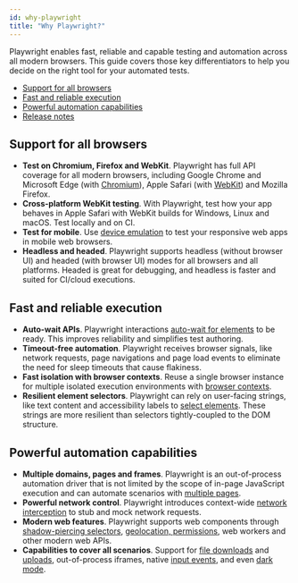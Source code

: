 ```yaml
---
id: why-playwright
title: "Why Playwright?"
---
```


Playwright enables fast, reliable and capable testing and automation across all modern browsers. This guide covers those key differentiators to help you decide on the right tool for your automated tests.

- [Support for all browsers](#support-for-all-browsers)
- [Fast and reliable execution](#fast-and-reliable-execution)
- [Powerful automation capabilities](#powerful-automation-capabilities)
- [Release notes](./release-notes.mdx)

## Support for all browsers
* **Test on Chromium, Firefox and WebKit**. Playwright has full API coverage for all modern browsers, including Google Chrome and Microsoft Edge (with [Chromium](https://www.chromium.org/)), Apple Safari (with [WebKit](https://webkit.org/)) and Mozilla Firefox.
* **Cross-platform WebKit testing**. With Playwright, test how your app behaves in Apple Safari with WebKit builds for Windows, Linux and macOS. Test locally and on CI.
* **Test for mobile**. Use [device emulation](./emulation.mdx) to test your responsive web apps in mobile web browsers.
* **Headless and headed**. Playwright supports headless (without browser UI) and headed (with browser UI) modes for all browsers and all platforms. Headed is great for debugging, and headless is faster and suited for CI/cloud executions.

## Fast and reliable execution
* **Auto-wait APIs**. Playwright interactions [auto-wait for elements](./actionability.mdx) to be ready. This improves reliability and simplifies test authoring.
* **Timeout-free automation**. Playwright receives browser signals, like network requests, page navigations and page load events to eliminate the need for sleep timeouts that cause flakiness.
* **Fast isolation with browser contexts**. Reuse a single browser instance for multiple isolated execution environments with [browser contexts](./core-concepts.mdx).
* **Resilient element selectors**. Playwright can rely on user-facing strings, like text content and accessibility labels to [select elements](./selectors.mdx). These strings are more resilient than selectors tightly-coupled to the DOM structure.

## Powerful automation capabilities
* **Multiple domains, pages and frames**. Playwright is an out-of-process automation driver that is not limited by the scope of in-page JavaScript execution and can automate scenarios with [multiple pages](./multi-pages.mdx).
* **Powerful network control**. Playwright introduces context-wide [network interception](./network.mdx) to stub and mock network requests.
* **Modern web features**. Playwright supports web components through [shadow-piercing selectors](./selectors.mdx), [geolocation, permissions](./emulation.mdx), web workers and other modern web APIs.
* **Capabilities to cover all scenarios**. Support for [file downloads](./downloads.mdx) and [uploads](./input.mdx), out-of-process iframes, native [input events](./input.mdx), and even [dark mode](./emulation.mdx).

[Accessibility]: ./api/class-accessibility.mdx "Accessibility"
[Browser]: ./api/class-browser.mdx "Browser"
[BrowserContext]: ./api/class-browsercontext.mdx "BrowserContext"
[BrowserType]: ./api/class-browsertype.mdx "BrowserType"
[CDPSession]: ./api/class-cdpsession.mdx "CDPSession"
[ConsoleMessage]: ./api/class-consolemessage.mdx "ConsoleMessage"
[Dialog]: ./api/class-dialog.mdx "Dialog"
[Download]: ./api/class-download.mdx "Download"
[ElementHandle]: ./api/class-elementhandle.mdx "ElementHandle"
[Error]: ./api/class-error.mdx "Error"
[FileChooser]: ./api/class-filechooser.mdx "FileChooser"
[Frame]: ./api/class-frame.mdx "Frame"
[JSHandle]: ./api/class-jshandle.mdx "JSHandle"
[Keyboard]: ./api/class-keyboard.mdx "Keyboard"
[Locator]: ./api/class-locator.mdx "Locator"
[Mouse]: ./api/class-mouse.mdx "Mouse"
[Page]: ./api/class-page.mdx "Page"
[Playwright]: ./api/class-playwright.mdx "Playwright"
[Request]: ./api/class-request.mdx "Request"
[Response]: ./api/class-response.mdx "Response"
[Route]: ./api/class-route.mdx "Route"
[Selectors]: ./api/class-selectors.mdx "Selectors"
[TimeoutError]: ./api/class-timeouterror.mdx "TimeoutError"
[Touchscreen]: ./api/class-touchscreen.mdx "Touchscreen"
[Tracing]: ./api/class-tracing.mdx "Tracing"
[Video]: ./api/class-video.mdx "Video"
[WebSocket]: ./api/class-websocket.mdx "WebSocket"
[Worker]: ./api/class-worker.mdx "Worker"
[Element]: https://developer.mozilla.org/en-US/docs/Web/API/element "Element"
[EvaluationArgument]: ./core-concepts.mdx#evaluation-argument "EvaluationArgument"
[Promise]: https://developer.mozilla.org/en-US/docs/Web/JavaScript/Reference/Global_Objects/Promise "Promise"
[iterator]: https://developer.mozilla.org/en-US/docs/Web/JavaScript/Reference/Iteration_protocols "Iterator"
[origin]: https://developer.mozilla.org/en-US/docs/Glossary/Origin "Origin"
[selector]: https://developer.mozilla.org/en-US/docs/Web/CSS/CSS_Selectors "selector"
[Serializable]: https://developer.mozilla.org/en-US/docs/Web/JavaScript/Reference/Global_Objects/JSON/stringify#Description "Serializable"
[UIEvent.detail]: https://developer.mozilla.org/en-US/docs/Web/API/UIEvent/detail "UIEvent.detail"
[UnixTime]: https://en.wikipedia.org/wiki/Unix_time "Unix Time"
[xpath]: https://developer.mozilla.org/en-US/docs/Web/XPath "xpath"

[Any]: https://docs.python.org/3/library/typing.html#typing.Any "Any"
[bool]: https://docs.python.org/3/library/stdtypes.html "bool"
[bytes]: https://docs.python.org/3/library/stdtypes.html#bytes "bytes"
[Callable]: https://docs.python.org/3/library/typing.html#typing.Callable "Callable"
[EventContextManager]: https://docs.python.org/3/reference/datamodel.html#context-managers "Event context manager"
[EventEmitter]: https://pyee.readthedocs.io/en/latest/#pyee.BaseEventEmitter "EventEmitter"
[Exception]: https://docs.python.org/3/library/exceptions.html#Exception "Exception"
[Dict]: https://docs.python.org/3/library/typing.html#typing.Dict "Dict"
[float]: https://docs.python.org/3/library/stdtypes.html#numeric-types-int-float-complex "float"
[int]: https://docs.python.org/3/library/stdtypes.html#numeric-types-int-float-complex "int"
[List]: https://docs.python.org/3/library/typing.html#typing.List "List"
[NoneType]: https://docs.python.org/3/library/constants.html#None "None"
[Pattern]: https://docs.python.org/3/library/re.html "Pattern"
[URL]: https://en.wikipedia.org/wiki/URL "URL"
[pathlib.Path]: https://realpython.com/python-pathlib/ "pathlib.Path"
[str]: https://docs.python.org/3/library/stdtypes.html#text-sequence-type-str "str"
[Union]: https://docs.python.org/3/library/typing.html#typing.Union "Union"

[all available image tags]: https://mcr.microsoft.com/v2/playwright/tags/list "all available image tags"
[Docker Hub]: https://hub.docker.com/_/microsoft-playwright "Docker Hub"
[Dockerfile.focal]: https://github.com/microsoft/playwright/blob/master/utils/docker/Dockerfile.focal "Dockerfile.focal"
